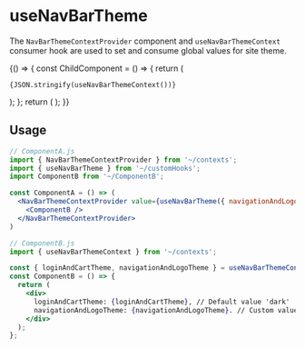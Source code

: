 
<Meta title="Contexts/NavBarThemeContext" component="NavBarThemeContextProvider" />

# useNavBarTheme

The `NavBarThemeContextProvider` component and `useNavBarThemeContext` consumer hook are used to set and consume global values for site theme.

<Preview>
  <Story name="NavBarThemeContextProvider">
    {() => {
      const ChildComponent = () => {
        return (
          <pre><code>{JSON.stringify(useNavBarThemeContext())}</code></pre>
        );
      };
      return (
        <NavBarThemeContextProvider navigationAndLogoTheme="light">
          <ChildComponent />
        </NavBarThemeContextProvider>
      );
    }}
  </Story>
</Preview>

## Usage

```jsx
// ComponentA.js
import { NavBarThemeContextProvider } from '~/contexts';
import { useNavBarTheme } from '~/customHooks';
import ComponentB from '~/ComponentB';

const ComponentA = () => (
  <NavBarThemeContextProvider value={useNavBarTheme({ navigationAndLogoTheme: 'light' })}>
    <ComponentB />
  </NavBarThemeContextProvider>
)

// ComponentB.js
import { useNavBarThemeContext } from '~/contexts';

const { loginAndCartTheme, navigationAndLogoTheme } = useNavBarThemeContext();
const ComponentB = () => {
  return (
    <div>
      loginAndCartTheme: {loginAndCartTheme}, // Default value 'dark'
      navigationAndLogoTheme: {navigationAndLogoTheme}. // Custom value 'light'
    </div>
  );
};
```
